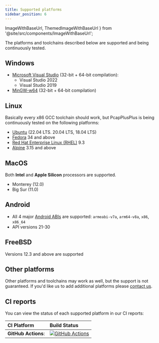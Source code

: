 ```yaml
---
title: Supported platforms
sidebar_position: 6
---
```


  ImageWithBaseUrl,
  ThemedImageWithBaseUrl
} from '@site/src/components/ImageWithBaseUrl';

The platforms and toolchains described below are supported and being continuously tested.

## <ImageWithBaseUrl src="/img/os-logos/logo-windows.png" width="24" title="Windows"/> Windows

- [Microsoft Visual Studio](https://visualstudio.microsoft.com/) (32-bit + 64-bit compilation):
  - Visual Studio 2022
  - Visual Studio 2019
- [MinGW-w64](https://mingw-w64.org) (32-bit + 64-bit compilation)

## <ImageWithBaseUrl src="/img/os-logos/logo-linux.png" width="24" title="Linux"/> Linux

Basically every x86 GCC toolchain should work, but PcapPlusPlus is being continuously tested on the following platforms:

- [Ubuntu](https://ubuntu.com/) (22.04 LTS. 20.04 LTS, 18.04 LTS)
- [Fedora](https://getfedora.org/) 34 and above
- [Red Hat Enterprise Linux (RHEL)](https://www.redhat.com/en/technologies/linux-platforms/enterprise-linux/) 9.3
- [Alpine](https://www.alpinelinux.org/) 3.15 and above

## <ThemedImageWithBaseUrl srcLight="/img/os-logos/logo-apple.png" srcDark="/img/os-logos/logo-apple-dark.png" width="24" title="MacOS"/> MacOS

Both **Intel** and **Apple Silicon** processors are supported.

- Monterey (12.0)
- Big Sur (11.0)

## <ImageWithBaseUrl src="/img/os-logos/logo-android.png" width="24" title="Android"/> Android

- All 4 major [Android ABIs](https://developer.android.com/ndk/guides/abis) are supported: `armeabi-v7a`, `arm64-v8a`, `x86`, `x86_64`
- API versions 21-30

## <ImageWithBaseUrl src="/img/os-logos/logo-freebsd.png" width="24" title="FreeBSD"/> FreeBSD

Versions 12.3 and above are supported

## Other platforms

Other platforms and toolchains may work as well, but the support is not guaranteed. If you'd like us to add additional platforms please [contact us](/community).

## CI reports

You can view the status of each supported platform in our CI reports:

| CI Platform         | Build Status                                                                                                                                                                             |
| :------------------ | :--------------------------------------------------------------------------------------------------------------------------------------------------------------------------------------- |
| **GitHub Actions**: | [![GitHub Actions](https://github.com/seladb/PcapPlusPlus/workflows/Build%20and%20test/badge.svg)](https://github.com/seladb/PcapPlusPlus/actions?query=workflow%3A%22Build+and+test%22) |
